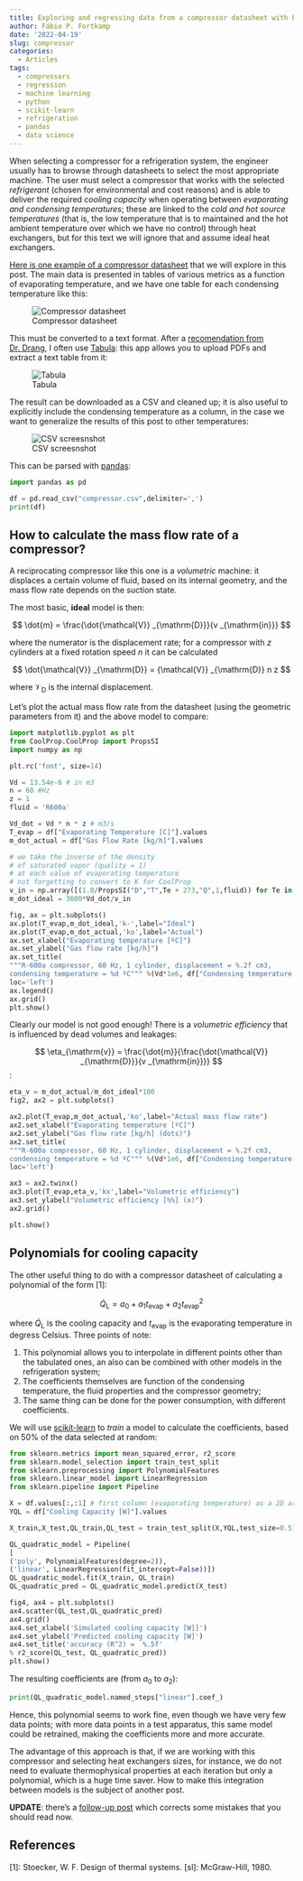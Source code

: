 ```yaml
---
title: Exploring and regressing data from a compressor datasheet with Python
author: Fábio P. Fortkamp
date: '2022-04-19'
slug: compressor
categories:
  - Articles
tags:
  - compressors
  - regression
  - machine learning
  - python
  - scikit-learn
  - refrigeration
  - pandas
  - data science
---
```



When selecting a compressor for a refrigeration system, the engineer usually has to browse through datasheets to select the most appropriate machine. The user must select a compressor that works with the selected *refrigerant* (chosen for environmental and cost reasons) and is able to deliver the required *cooling capacity* when operating between *evaporating and condensing temperatures*; these are linked to the *cold and hot source temperatures* (that is, the low temperature that is to maintained and the hot ambient temperature over which we have no control) through heat exchangers, but for this text we will ignore that and assume ideal heat exchangers.

[Here is one example of a compressor datasheet](https://products.embraco.com/commtrol/api/pdf/compressor/datasheet/7187?&condensing_temperature=54.4&evaporating_temperature=-23.3&units=w&units_temp=metric-system&filters%5Bbare%5D=513701421&filters%5Brefrigerant%5D%5B%5D=R-600a&filters%5Bstandard%5D=ASHRAE&filters%5Bfrequency%5D=60) that we will explore in this post. The main data is presented in tables of various metrics as a function of evaporating temperature, and we have one table for each condensing temperature like this:

![Compressor datasheet](/_media/datasheet.png)

This must be converted to a text format. After a [recomendation from Dr. Drang](https://leancrew.com/all-this/2021/07/trains-and-tables/?msclkid=2560a0cdbff511ec83dccfa21dafa949?), I often use [Tabula](https://tabula.technology/): this app allows you to upload PDFs and extract a text table from it:

![Tabula](/_media/tabula.png)

The result can be downloaded as a CSV and cleaned up; it is also useful to explicitly include the condensing temperature as a column, in the case we want to generalize the results of this post to other temperatures:

![CSV screesnshot](/_media/csv.png)

This can be parsed with [pandas](https://pandas.pydata.org/?msclkid=29caa245bff611ec80ba73d4aced3042):

```python
import pandas as pd

df = pd.read_csv("compressor.csv",delimiter=',')
print(df)
```

## How to calculate the mass flow rate of a compressor?

A reciprocating compressor like this one is a *volumetric* machine: it displaces a certain volume of fluid, based on its internal geometry, and the mass flow rate depends on the suction state.

The most basic, **ideal** model is then:

$$
\dot{m} = \frac{\dot{\mathcal{V}} _{\mathrm{D}}}{v _{\mathrm{in}}}
$$

where the numerator is the displacement rate; for a compressor with $z$ cylinders at a fixed rotation speed $n$ it can be calculated

$$
\dot{\mathcal{V}} _{\mathrm{D}} = {\mathcal{V}} _{\mathrm{D}} n z
$$

where $\mathcal{V} _{\mathrm{D}}$ is the internal displacement.

Let's plot the actual mass flow rate from the datasheet (using the geometric parameters from it) and the above model to compare:

```python
import matplotlib.pyplot as plt
from CoolProp.CoolProp import PropsSI
import numpy as np

plt.rc('font', size=14)

Vd = 13.54e-6 # in m3
n = 60 #Hz
z = 1
fluid = 'R600a'

Vd_dot = Vd * n * z # m3/s
T_evap = df["Evaporating Temperature [C]"].values
m_dot_actual = df["Gas Flow Rate [kg/h]"].values

# we take the inverse of the density 
# of saturated vapor (quality = 1)
# at each value of evaporating temperature
# not forgetting to convert to K for CoolProp
v_in = np.array([(1.0/PropsSI("D","T",Te + 273,"Q",1,fluid)) for Te in T_evap])
m_dot_ideal = 3600*Vd_dot/v_in

fig, ax = plt.subplots()
ax.plot(T_evap,m_dot_ideal,'k-',label="Ideal")
ax.plot(T_evap,m_dot_actual,'ko',label="Actual")
ax.set_xlabel("Evaporating temperature [ºC]")
ax.set_ylabel("Gas flow rate [kg/h]")
ax.set_title(
"""R-600a compressor, 60 Hz, 1 cylinder, displacement = %.2f cm3, 
condensing temperature = %d ºC""" %(Vd*1e6, df["Condensing temperature [C]"].values[0]),
loc='left')
ax.legend()
ax.grid()
plt.show()
```

Clearly our model is not good enough! There is a *volumetric efficiency* that is influenced by dead volumes and leakages:

$$
\eta_{\mathrm{v}} = \frac{\dot{m}}{\frac{\dot{\mathcal{V}} _{\mathrm{D}}}{v _{\mathrm{in}}}}
$$:

```python
eta_v = m_dot_actual/m_dot_ideal*100
fig2, ax2 = plt.subplots()

ax2.plot(T_evap,m_dot_actual,'ko',label="Actual mass flow rate")
ax2.set_xlabel("Evaporating temperature [ºC]")
ax2.set_ylabel("Gas flow rate [kg/h] (dots)")
ax2.set_title(
"""R-600a compressor, 60 Hz, 1 cylinder, displacement = %.2f cm3, 
condensing temperature = %d ºC""" %(Vd*1e6, df["Condensing temperature [C]"].values[0]),
loc='left')

ax3 = ax2.twinx()
ax3.plot(T_evap,eta_v,'kx',label="Volumetric efficiency")
ax3.set_ylabel("Volumetric efficiency [%%] (x)")
ax2.grid()

plt.show()
```
## Polynomials for cooling capacity

The other useful thing to do with a compressor datasheet of calculating a polynomial of the form [1]:

$$
\dot{Q} _{\mathrm{L}} = a _0 + a _1  t _{\mathrm{evap}} + a _2  t _{\mathrm{evap}}^2
$$

where $\dot{Q}_{\mathrm{L}}$ is the cooling capacity and $t_{\mathrm{evap}}$ is the evaporating temperature in degress Celsius. Three points of note:

1. This polynomial allows you to interpolate in different points other than the tabulated ones, an also can be combined with other models in the refrigeration system;
2. The coefficients themselves are function of the condensing temperature, the fluid properties and the compressor geometry;
3. The same thing can be done for the power consumption, with different coefficients.

We will use [scikit-learn](https://scikit-learn.org/stable/index.html) to *train* a model to calculate the coefficients, based on 50% of the data selected at random:

```python
from sklearn.metrics import mean_squared_error, r2_score
from sklearn.model_selection import train_test_split
from sklearn.preprocessing import PolynomialFeatures
from sklearn.linear_model import LinearRegression
from sklearn.pipeline import Pipeline

X = df.values[:,:1] # first column (evaporating temperature) as a 2D array, as required
YQL = df["Cooling Capacity [W]"].values

X_train,X_test,QL_train,QL_test = train_test_split(X,YQL,test_size=0.5)

QL_quadratic_model = Pipeline(
[
('poly', PolynomialFeatures(degree=2)),
('linear', LinearRegression(fit_intercept=False))])
QL_quadratic_model.fit(X_train, QL_train)
QL_quadratic_pred = QL_quadratic_model.predict(X_test)

fig4, ax4 = plt.subplots()
ax4.scatter(QL_test,QL_quadratic_pred)
ax4.grid()
ax4.set_xlabel('Simulated cooling capacity [W]]')
ax4.set_ylabel('Predicted cooling capacity [W]')
ax4.set_title('accuracy (R^2) =  %.5f'
% r2_score(QL_test, QL_quadratic_pred))
plt.show()
```

The resulting coefficients are (from $a_0$ to $a_2$):

```python
print(QL_quadratic_model.named_steps["linear"].coef_)
```

Hence, this polynomial seems to work fine, even though we have very few data points; with more data points in a test apparatus, this same model could be retrained, making the coefficients more and more accurate. 

The advantage of this approach is that, if we are working with this compressor and selecting heat exchangers sizes, for instance, we do not need to evaluate thermophysical properties at each iteration but only a polynomial, which is a huge time saver. How to make this integration between models is the subject of another post.


**UPDATE**: there's a [follow-up post](https://fpfortkamp.com/post/superheat/) which corrects some mistakes that you should read now.

## References

[1]: Stoecker, W. F. Design of thermal systems. [sl]: McGraw-Hill, 1980.